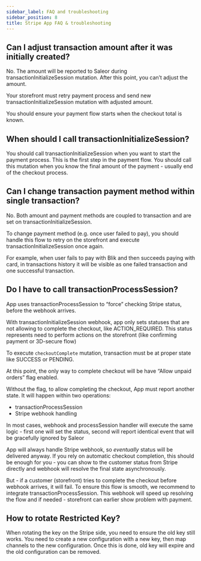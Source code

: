 ```yaml
---
sidebar_label: FAQ and troubleshooting
sidebar_position: 8
title: Stripe App FAQ & troubleshooting
---
```


## Can I adjust transaction amount after it was initially created?

No. The amount will be reported to Saleor during transactionInitializeSession mutation. After this point, you can’t adjust the amount.

Your storefront must retry payment process and send new transactionInitializeSession mutation with adjusted amount.

You should ensure your payment flow starts when the checkout total is known.

## When should I call transactionInitializeSession?

You should call transactionInitializeSession when you want to start the payment process. This is the first step in the payment flow.
You should call this mutation when you know the final amount of the payment - usually end of the checkout process.

## Can I change transaction payment method within single transaction?

No. Both amount and payment methods are coupled to transaction and are set on transactionInitializeSession.

To change payment method (e.g. once user failed to pay), you should handle this flow to retry on the storefront and execute transactionInitializeSession once again.

For example, when user fails to pay with Blik and then succeeds paying with card, in transactions history it will be visible as one failed transaction and one successful transaction.

## Do I have to call transactionProcessSession?

App uses transactionProcessSession to “force” checking Stripe status, before the webhook arrives.

With transactionInitializeSession webhook, app only sets statuses that are not allowing to complete the checkout, like ACTION_REQUIRED. This status represents need to perform actions on the storefront (like confirming payment or 3D-secure flow)

To execute `checkoutComplete` mutation, transaction must be at proper state like SUCCESS or PENDING.

At this point, the only way to complete checkout will be have “Allow unpaid orders” flag enabled.

Without the flag, to allow completing the checkout, App must report another state. It will happen within two operations:

- transactionProcessSession
- Stripe webhook handling

In most cases, webhook and processSession handler will execute the same logic - first one will set the status, second will report identical event that will be gracefully ignored by Saleor

App will always handle Stripe webhook, so *eventually* status will be delivered anyway. If you rely on automatic checkout completion, this should be enough for you - you can show to the customer status from Stripe directly and webhook will resolve the final state asynchronously.

But - if a customer (storefront) tries to complete the checkout before webhook arrives, it will fail. To ensure this flow is smooth, we recommend to integrate transactionProcessSession. This webhook will speed up resolving the flow and if needed - storefront can earlier show problem with payment.

## How to rotate Restricted Key?

When rotating the key on the Stripe side, you need to ensure the old key still works. You need to create a new configuration with a new key, then map channels to the new configuration.
Once this is done, old key will expire and the old configuration can be removed.